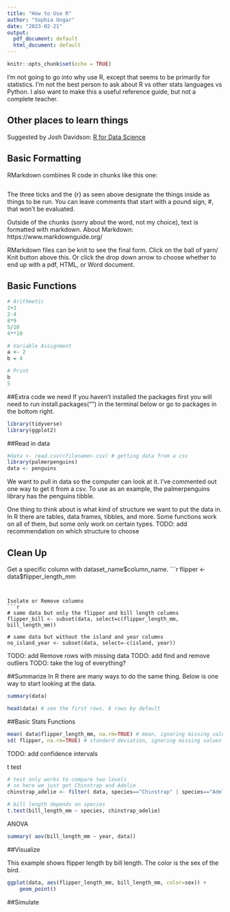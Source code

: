```yaml
---
title: "How to Use R"
author: "Sophia Ungar"
date: "2023-02-21"
output:
  pdf_document: default
  html_document: default
---
```


```r
knitr::opts_chunk$set(echo = TRUE)
```

I'm not going to go into why use R, except that seems to be primarily for statistics. I'm not the best person to ask about R vs other stats languages vs Python. I also want to make this a useful reference guide, but not a complete teacher.


## Other places to learn things
Suggested by Josh Davidson:
[R for Data Science](https://r4ds.hadley.nz/data-visualize)


## Basic Formatting
RMarkdown combines R code in chunks like this one: 
```r

```
The three ticks and the {r} as seen above designate the things inside as things to be run. You can leave comments that start with a pound sign, #, that won't be evaluated.

Outside of the chunks (sorry about the word, not my choice), text is formatted with markdown. 
About Markdown: https://www.markdownguide.org/

RMarkdown files can be knit to see the final form. Click on the ball of yarn/ Knit button above this. Or click the drop down arrow to choose whether to end up with a pdf, HTML, or Word document.


## Basic Functions

```r
# Arithmetic
2+3
2-4
8*9
5/10
4**10

# Variable Assignment
a <- 2
b = 4

# Print
b
5

```


##Extra code we need
If you haven't installed the packages first you will need to run  install.packages("<package>") in the terminal below or go to packages in the bottom right.
```r
library(tidyverse)
library(ggplot2)
```


##Read in data
```r
#data <- read.csv(<filename>.csv) # getting data from a csv
library(palmerpenguins)
data <- penguins
```
We want to pull in data so the computer can look at it. I've commented out one way to get it from a csv. To use as an example, the palmerpenguins library has the penguins tibble. 

One thing to think about is what kind of structure we want to put the data in. In R there are tables, data frames, tibbles, and more. Some functions work on all of them, but some only work on certain types.
TODO: add recommendation on which structure to choose



## Clean Up 
Get a specific column with dataset_name$column_name.
```r
flipper <- data$flipper_length_mm

```


Isolate or Remove columns
```r
# same data but only the flipper and bill length columns
flipper_bill <- subset(data, select=c(flipper_length_mm, bill_length_mm))

# same data but without the island and year columns
no_island_year <- subset(data, select=-c(island, year))

```


TODO: add Remove rows with missing data
TODO: add find and remove outliers
TODO: take the log of everything?


##Summarize
In R there are many ways to do the same thing. Below is one way to start looking at the data.

```r
summary(data)

head(data) # see the first rows. 6 rows by default
```


##Basic Stats Functions
```r
mean( data$flipper_length_mm, na.rm=TRUE) # mean, ignoring missing values
sd( flipper, na.rm=TRUE) # standard deviation, ignoring missing values

```
TODO: add confidence intervals

t test
```r
# test only works to compare two levels
# so here we just get Chinstrap and Adelie
chinstrap_adelie <- filter( data, species=="Chinstrap" | species=="Adelie")

# bill length depends on species
t.test(bill_length_mm ~ species, chinstrap_adelie)

```

ANOVA
```r
summary( aov(bill_length_mm ~ year, data))

```


##Visualize

This example shows flipper length by bill length. The color is the sex of the bird.
```r
ggplot(data, aes(flipper_length_mm, bill_length_mm, color=sex)) +
    geom_point()

```


##Simulate
```r


```



